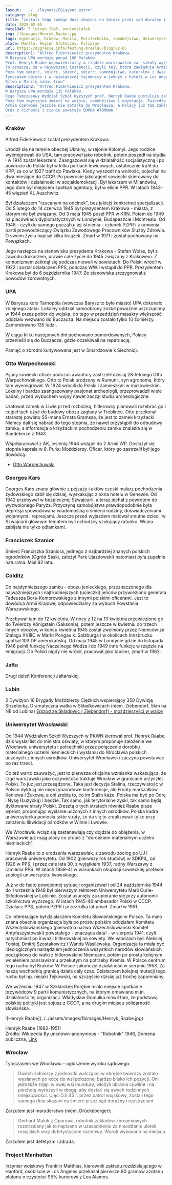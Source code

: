 ```yaml
---
layout: '../../layouts/FBLayout.astro'
category: blog
title: "zostali tego samego dnia skazani na śmierć przez sąd doraźny i rozstrzelani"
date: 2025-02-05
date1945: 5 lutego 1945, poniedziałek
img: /fbimages/Henryk_Raabe.jpg
tags: egzekucja, Kraków, Manila, Politechnika, samobójstwo, Uniwersytet Wrocławski, UPA, bomba atomowa, Projekt Manhattan
place: Manila, Region Stołeczny, Filipiny
url: https://dygresje.info/festung-breslau/blog/02-05
description1: "Alfred Fiderkiewicz prezydentem Krakowa.
W Baryszu UPA morduje ponad 100 Polaków.
Prof. Henryk Raabe odpowiedzialny w rządzie warszawskim za  szkoły wyższe proponuje powołanie Uniwersytetu i Politechniki we Wrocławiu. Jeszcze Armia Czerwona nie dotarła do granic miasta, a w Warszawie projektuje się przyszłość uczelni składającej się z dorobku materialnego uczelni niemieckich i polskiej kadry z innych ośrodków.
To oznacza, że w najwyższej instancji, czyli tej, która zawiaduje Armią Czerwoną, zapadł wyrok na kresy, zarówno te polskie jak i te niemieckie. A Warszawa o tym doskonale wie.
Poza tym śmierć, śmierć, śmierć, śmierć: samobójstwo, naturalna i dwie egzekucje - bo Twierdza zabija, zanim wróg pojawi się u bram.
Tymczasem daleko i w największej tajemnicy w jednym z hoteli w Los Angeles przekazano 80 gram wysoce oczyszczonego azotanu plutonu. Ludzie ci biorą udział w konstrukcji bomby, która rozstrzygnie losy świata przez najbliższe pół wieku.
Bitwa o Manilę nadal trwa"
description2: "Alfred Fiderkiewicz prezydentem Krakowa.
W Baryszu UPA morduje 135 Polaków.
Rząd Tymczasowy Wydział Szkół Wyższych prof. Henryk Raabe postuluje założenie we Wrocławiu uniwersytetu i politechniki, złożonych - uwaga! - z dorobku materialnego uczelni niemieckich i polskiej kadry z innych ośrodków. Czyli Warszawa wie, że i Polska i Niemcy utraciły kresy wschodnie. Nie ma i nie będzie polskich uczelni w Wilnie i Lwowie, ani niemieckiej we Wrocławiu.
Poza tym zwyczajna śmierć na wojnie, samobójstwo i egzekucje. Twierdza zabija z własnej, immanentnej natury bycia twierdzą.
Armia Czerwona jeszcze nie dotarła do Wrocławia, a Polacy już tam zakładają szkoły, a Niemcy się zabijają.
Oraz z cichości i cieniu powstaje BOMBA ATOMOWA."
---
```



### Kraków

Alfred Fiderkiewicz został prezydentem Krakowa.

Urodził się na terenie obecnej Ukrainy, w rejonie Kołomyi. Jego rodzice wyemigrowali do USA, tam pracował jako robotnik, potem poszedł na studia i w 1914 został lekarzem. Zaangażował się w działalność socjalistyczną i po powrocie do Polski był w kilku partiach lewicowych, ostatecznie trafił do KPP, za co w 1927 trafił do Pawiaka. Kiedy wyszedł na wolność, pojechał na dwa miesiące do CCCP. Po powrocie jako agent sowiecki skierowany do kontaktów i działalności w socjaldemokracji. Był lekarzem w Milanówku, jego dom był miejscem spotkań agentury, był w elicie PPR. W latach 1943-45 więzień KL Auschwitz.

Był działaczem "rzucanym na odcinek", bez jakiejś konkretnej specjalizacji. Od 5 lutego do 14 czerwca 1945 był prezydentem Krakowa - miasta, z którym nie był związany. Od 3 maja 1945 poseł PPR w KRN. Potem do 1949 na placówkach dyplomatycznych w Londynie, Budapeszcie i Montrealu. Od 1948 - czyli do samego początku jej istnienia - członek PZPR i z ramienia partii przewodniczący Związku Zawodowego Pracowników Służby Zdrowia. O swoim życiu napisał kilka książek. Zmarł w 1971 i został pochowany na Powązkach.

Jego następca na stanowisku prezydenta Krakowa - Stefan Wolas, był z zawodu drukarzem, prawie całe życie do 1945 związany z Krakowem. Z komunizmem zetknął się podczas niewoli w sowietach. Do Polski wrócił w 1922 i został działaczem PPS, podczas WWII wstąpił do PPR. Prezydentem Krakowa był do 6 października 1947. Ze stanowiska zrezygnował z powodów zdrowotnych.

### UPA

W Baryszu koło Tarnopola (wówczas Barysz to było miasto) UPA dokonało kolejnego ataku. Lokalny oddział samoobrony został poważnie uszczuplony w 1944 przez pobór do wojska, do tego w przeddzień masakry większość oddziału wezwano do Buczacza. Na miejscu zostało tylko 10 żołnierzy. Zamordowano 135 ludzi.

W ciągu kilku następnych dni pochowano pomordowanych, Polacy przenieśli się do Buczacza, gdzie oczekiwali na repatriację.

Pamięć o zbrodni kultywowana jest w Smardzowie k Siechnic).

### Otto Warpechowski

Pijany sowiecki oficer podczas awantury zastrzelił dzisiaj 28-letniego Otto Warpechowskiego. Otto to Polak urodzony w Rumunii, syn agronoma, który tam wyemigrował. W 1924 wrócili do Polski i zamieszkali w mazowieckim. Lokalny i bardzo zaangażowany pasjonat archeologii, przeprowadził wiele badań, przed wybuchem wojny nawet zaczął studia archeologiczne.

Uratował zamek w Liwie przed rozbiórką, hitlerowcy planowali rozebrać go i cegieł tych użyć do budowy obozu zagłady w Treblince. Otto przekonał starostę powiatu SS-mana Ernsta Gramssa, że jest to zamek krzyżacki. Niemcy dali się nabrać do tego stopnia, że nawet przystąpili do odbudowy zamku, a informacja o krzyżackim pochodzeniu zamku znalazła się w Baedekerze z 1943.

Współpracował z AK, jesienią 1944 wstąpił do 2 Armii WP. Dosłużył się stopnia kaprala w 8. Pułku Moździerzy. Oficer, który go zastrzelił był jego dowódcą.

- [Otto Warpechowski](https://pl.wikipedia.org/wiki/Otto_Warpechowski)

### Georges Kars

Georges Kars znany głównie z pejzaży i aktów czeski malarz pochodzenia żydowskiego zabił się dzisiaj, wyskakując z okna hotelu w Genewie. Od 1942 przebywał w bezpiecznej Szwajcarii, a teraz jechał z powrotem do wyzwolonego Paryża. Przyczyną samobójstwa prawdopodobnie była depresja spowodowana wiadomością o śmierci rodziny, doświadczeniami wojennymi i represjami. Jeszcze przed wyjazdem malował smutne dzieci, w Szwajcarii głównym tematem byli uchodźcy szukający ratunku. Wojna zabijała nie tylko odłamkami.

### Franciszek Szanior

Śmierć Franciszka Szaniora, jednego z najbardziej znanych polskich ogrodników (Ogród Saski, założył Park Ujazdowski) natomiast była zupełnie naturalna. Miał 92 lata.

### Colditz

Do najsłynniejszego zamku - obozu jenieckiego, przeznaczonego dla najważniejszych i najtrudniejszych (ucieczki) jeńców przywieziono generała Tadeusza Bora-Komorowskiego z innymi polskimi oficerami. Jest to dowódca Armii Krajowej odpowiedzialny za wybuch Powstania Warszawskiego.

Przebywał tam do 12 kwietnia. W nocy z 12 na 13 kwietnia przewieziono go do Twierdzy Königstein (Saksonia), potem jeszcze w kwietniu do trzech innych obozów, w końcu kwietnia 1945 został zwolniony przez Niemców ze Stalagu XVIIIC w Markt Pongau k. Salzburga i w okolicach Innsbrucku spotkał 103 DP amerykańską. Od maja 1945 w Londynie gdzie do listopada 1946 pełnił funkcję Naczelnego Wodza i do 1949 inne funkcje w rządzie na emigracji. Do Polski nigdy nie wrócił, pracował jako tapicer, zmarł w 1962.

### Jałta

Drugi dzień Konferencji Jałtańskiej.

### Lubin

2 Dywizjon 16 Brygady Moździerzy Ciężkich wspierający 350 Dywizję Strzelecką. Dramatyczna walka w Składkowicach (niem. Ziebendorf, 5km na NE od Lubina) [Epizod ze Składowic ( Ziebendorf) - moździerzyści w walce](https://www.facebook.com/bobr1945/posts/3424116324368673)

### Uniwersytet Wrocławski

Od 1944 Wydziałem Szkół Wyższych w PKWN kierował prof. Henryk Raabe, dziś wysłał list do ministra oświaty, w którym proponuje założenie we Wrocławiu uniwersytetu i politechniki przez połączenie dorobku materialnego uczelni niemieckich i wysłaniu do Wrocławia polskich uczonych z innych ośrodków. Uniwersytet Wrocławski zaczyna powstawać po raz trzeci.

Co też warto zauważyć, jest to pierwsza oficjalna wzmianka wskazująca, że rząd warszawski jako oczywistość traktuje Wrocław w granicach przyszłej Polski. To już jest przesądzone. Taka jest decyzja Stalina, rzeczywistość w Polsce dyktują nie międzynarodowe konferencje, ale Fronty marszałków Koniewa i Żukowa, a oni zrobią to, co im Stalin każe. Polska ma być po Odrę i Nysę (Łużycką) i będzie. Tak samo, jak terytorialne zyski, tak samo będą dyktowane straty Polski. Zresztą o tych stratach również Raabe pisze wprost, proponując wysłanie uczonych z innych ośrodków. Polska kadra uniwersytecka poniosła takie straty, że da się to zrealizować tylko przy założeniu likwidacji ośrodków w Wilnie i Lwowie.

We Wrocławiu wciąż się zastanawiają czy dojdzie do oblężenia, w Warszawie już mają plany co zrobić z "dorobkiem materialnym uczelni niemieckich".

Henryk Raabe to z urodzenia warszawiak, z zawodu zoolog po UJ i pracownik uniwersytetu. Od 1902 (pierwszy rok studiów) w SDKPiL, od 1926 w PPS, i przez całe lata 30, z wyjątkiem 1937, radny Warszawy z ramienia PPS. W latach 1939-41 w warunkach okupacji sowieckiej profesor zoologii uniwersytetu lwowskiego.

Już w de facto powojennej sytuacji organizował i od 24 października 1944 do 1 września 1948 był pierwszym rektorem Uniwersytetu Marii Curie-Skłodowskiej w Lublinie. Został usunięty za upieranie się przy autonomii szkolnictwa wyższego. W latach 1945-46 ambasador Polski w CCCP. Działacz PPS, potem PZPR i przez kilka lat poseł. Zmarł w 1951.

Co interesujące był działaczem Komitetu Słowiańskiego w Polsce. Ta mało znana obecnie organizacja była po prostu polskim oddziałem Komitetu Wszechsłowiańskiego (pierwotna nazwa Wszechsłowiański Komitet Antyfaszystowski) powstałego - znacząca data! - w sierpniu 1941, czyli natychmiast po inwazji hitlerowskiej na sowiety. We władzach byli Aleksiej Tołstoj, Dmitrij Szostakowicz i Wanda Wasilewska. Organizacja ta miała być ideologicznym narzędziem jednoczenia wszystkich narodów słowiańskich początkowo do walki z hitlerowskimi Niemcami, potem po prostu kolejnym wcieleniem panslawizmu przekutym na potrzeby Kremla. W Polsce centrum tego ruchu był Kraków. W Polsce zakończył działalność w sierpniu 1953. Za naszą wschodnią granicą działa cały czas. Działaczem kolejnej mutacji tego ruchu był np. niejaki Tejkowski, na szczęście dzisiaj już trochę zapomniany.

We wrześniu 1947 w Szklarskiej Porębie miało miejsce spotkanie przywódców 9 partii komunistycznych, na którym omawiano m.in. działalność tej organizacji. Władysław Gomułka mówił tam, że podstawą polskiej polityki jest sojusz z CCCP, a na drugim miejscu solidarność słowiańska.

<FBBoxImageWrapper>
![Henryk Raabe](../../assets/images/fbimages/Henryk_Raabe.jpg)

Henryk Raabe (1882-1951)<br />
Źródło: Wikipedia By unknown-anonymous - "Robotnik" 1946, Domena publiczna, [Link](https://commons.wikimedia.org/w/index.php?curid=58938477)
</FBBoxImageWrapper>

### Wrocław

Tymczasem we Wrocławiu - ogłoszenie wyroku sądowego:

>Dwóch żołnierzy z jednostki walczącej w obrębie twierdzy zostało wysłanych po koce do wsi położonej bardzo blisko ich pozycji. Oni jednakże zdjęli w owej wsi mundury, włożyli ubrania cywilne i na piechotę wyruszyli w drogę, aby dostać się swych rodzinnych miejscowości. Ujęci 5.II.45 r. przez patrol wojskowy, zostali tego samego dnia skazani na śmierć przez sąd doraźny i rozstrzelani.

Zarzutem jest maruderstwo (niem. Drückeberger):

>Gerhard Malek z Oporowa, robotnik zakładów zbrojeniowych rozstrzelany jak to napisano w uzasadnieniu za nieoddanie ulotek rosyjskich oraz defetystyczne rozmowy. Wyrok wykonano na miejscu.

Zarzutem jest defetyzm i zdrada.

### Project Manhattan

Inżynier wojskowy Franklin Matthias, kierownik zakładu rozdzielającego w Hanford, osobiście w Los Angeles przekazał pierwsze 80 gramów azotanu plutonu o czystości 95% kurierowi z Los Alamos.
